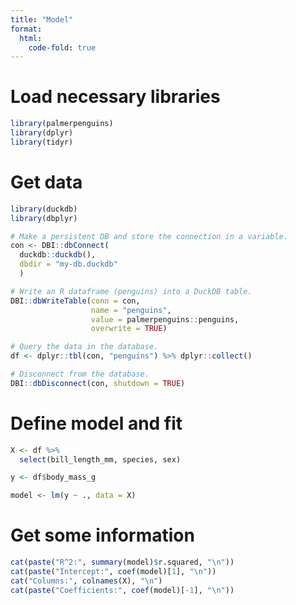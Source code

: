 ```yaml
---
title: "Model"
format:
  html:
    code-fold: true
---
```


# Load necessary libraries
```r
library(palmerpenguins)
library(dplyr)
library(tidyr)
```

# Get data

```r
library(duckdb)
library(dbplyr)

# Make a persistent DB and store the connection in a variable.
con <- DBI::dbConnect(
  duckdb::duckdb(),
  dbdir = "my-db.duckdb"
  )

# Write an R dataframe (penguins) into a DuckDB table. 
DBI::dbWriteTable(conn = con,
                  name = "penguins",
                  value = palmerpenguins::penguins,
                  overwrite = TRUE)

# Query the data in the database.
df <- dplyr::tbl(con, "penguins") %>% dplyr::collect()

# Disconnect from the database.
DBI::dbDisconnect(con, shutdown = TRUE)
```

# Define model and fit

```r
X <- df %>% 
  select(bill_length_mm, species, sex)

y <- df$body_mass_g

model <- lm(y ~ ., data = X)
```

# Get some information

```r
cat(paste("R^2:", summary(model)$r.squared, "\n"))
cat(paste("Intercept:", coef(model)[1], "\n"))
cat("Columns:", colnames(X), "\n")
cat(paste("Coefficients:", coef(model)[-1], "\n"))
```
